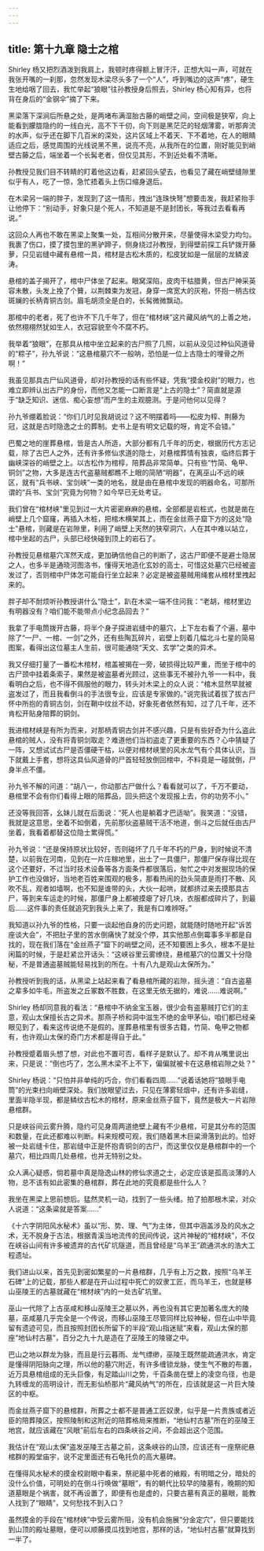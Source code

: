```yaml
---
---
---
```

title: 第十九章 隐士之棺
---




Shirley 杨又把烈酒泼到我肩上，我顿时疼得额上冒汗汗，正想大叫一声，可就在我张开嘴的一刹那，忽然发现木梁尽头多了一个“人”，呼到嘴边的这声“疼”，硬生生地给咽了回去，我忙举起“狼眼”往孙教授身后照去，Shirley 杨心知有异，也将背在身后的“金钢伞”摘了下来。

黑梁落下深涧后所悬之处，是两堵布满湿胎古藤的峭壁之间，空间极是狭窄，向上能看到朦胧隐约的一线白光，高不下千仞，向下则是黑茫茫的轻烟薄雾，听那奔流的水声，似乎还在脚下几百米的深处，这片区域上不着天、下不着地，在人的眼睛适应之后，感觉周围的光线说黑不黑，说亮不亮，从我所在的位置，刚好能见到峭壁古藤之后，端坐着一个长髯老者，但仅见其形，不到近处看不清晰。

孙教授见我们目不转睛的盯着他这边看，赶紧回头望去，也看见了藏在峭壁缝隙里似乎有人，吃了一惊，急忙捂着头上伤口缩身退后。

在木梁另一端的胖子，发现到了这一情形，拽出“连珠快弩”想要击发，我赶紧抬手让他停下：“别动手，好象只是个死人，不知道是不是封团长，等我过去看看再说。”

这回众人再也不敢在黑梁上聚集一处，互相间分散开来，尽量使得木梁受力均匀。我裹了伤口，摸了摸包里的黑驴蹄子，侧身绕过孙教授，到得壁前探工兵铲拨开藤萝，只见岩缝中藏有悬棺一具，棺材是古松木质的，松皮犹如是一层层的龙鳞波涛。

悬棺的盖子揭开了，棺中尸体坐了起来。眼窝深陷，皮肉干枯腊黄，但古尸神采英容未散，头发上挽了个籫，以荆棘束为发冠，身穿一席宽大的灰袍，怀抱一柄古纹斑斓的长柄青铜古剑。眉毛胡须全是白的，长髯微微飘动。

那棺中的老者，死了也许不下几千年了，但在“棺材峡”这片藏风纳气的上善之地，依然栩栩然犹如生人，衣冠容貌至今不腐不朽。

我举着“狼眼”，在那具从棺中坐立起来的古尸照了几照，以前从没见过种仙风道骨的“粽子”，孙九爷说：“这悬棺墓穴不一般呐，恐怕是一位上古隐士的埋骨之所啊！”

我虽见那具古尸仙风道骨，却对孙教授的话有些怀疑，凭我“摸金校尉”的眼力，也难立即辨认出古尸的身份，而他又怎能一口断言是“上古的隐士”？简直就是源于“缺乏知识、迷信、痴心妄想”而产生的主观臆测。于是问他何以见得？

孙九爷绷着脸说：“你们几时见我胡说过？这不明摆着吗——松皮为椁、荆藤为冠，这就是古时隐逸之士的葬制。史书上是有明文记载的呀，肯定不会错。”

巴蜀之地的崖葬悬棺，皆是古人所造，大部分都有几千年的历史，根据历代方志记载，除了古巴人之外，还有许多修仙求道的隐士，对悬棺葬情有独衷，临终后葬于幽峡深谷的峭壁之上。以古松作为棺椁，陪葬品非常简单。只有些“竹简、龟甲、铜剑”之物，大多是连古代盗墓贼都瞧不上眼的简陋“明器”，在离巫山不远的峡区，就有“兵书峡、宝剑峡”一类的地名，就是由在悬棺中发现的明器命名，可那所谓的“兵书、宝剑”究竟为何物？如今早已无处考证。

我们曾在“棺材峡”里见到过一大片密密麻麻的悬棺，全部都是岩桩式，也就是凿在峭壁上几个窟窿，再插入木桩，把棺木横架其上，而在金丝燕子窟下方的这处“隐士”悬棺，则藏是在岩隙里，利用了峭壁上天然的狭窄洞穴，人在其中难以站立，棺中坐起的古尸，头部已经快碰到顶上的岩石了。

孙教授见悬棺墓穴浑然天成，更加确信他自己的判断了，这古尸即便不是避士隐居之人，也多半是通晓河图洛书，懂得天地造化玄妙的高士，可惜这处墓穴已经被盗发过了，否则棺中尸体怎可能自行坐立起来？必定是被盗墓贼用绳套从棺材里拽起来的。

胖子却不耐烦听孙教授讲什么“隐士”，趴在木梁一端不住问我：“老胡，棺材里边有明器没有？咱们能不能带点小纪念品回去？”

我拿了手电筒拨开古藤，将半个身子探进岩缝中的墓穴，上下左右看了个遍，墓中除了“一尸、一棺、一剑”之外，还有些陶瓦碎片，岩壁上刻着几幅北斗七星的简易图案，看得出这位墓主人生前，很可能通晓“天文、玄学”之类的异术。

我又仔细打量了一番松木棺材，棺盖被揭在一旁，破损得比较严重，而坐于棺中的古尸颈中挂着条索子，果然是被盗墓者光顾过，这些事无不被孙九爷一一料中，我看明白之后，也不得不佩服他的眼力，转头对木梁上的众人说：“棺木显然早就被盗发过了，而且我看倒斗的手法很专业，应该是专家做的。”说完我试着拔了拔古尸怀中所抱的青铜古剑，剑在鞘中纹丝不动，好象死者依然有知，过了几千年，还不肯松开贴身陪葬的铜剑。

我进棺材峡是有所为而来，对那柄青铜古剑并不感兴趣，只是有些好奇为什么盗此悬棺的贼人，没有将青铜剑取走？难道他们当初盗走了更重要的东西？心中猜疑了一阵，又想试试古尸是否僵硬干枯，以便对棺材峡里的风水龙气有个具体认识，当下就戴上手套，想将这具仙风道骨的尸首轻轻放倒回棺中，不料竟是一碰就倒，尸身半点不僵。

孙九爷不解的问道：“胡八一，你动那古尸做什么？看看就可以了，千万不要动，悬棺里不会有你们看得上眼的陪葬品，回头把这个发现报上去，你的功劳不小。”

还没等我回答，幺妹儿就在后面说：“死人也是躺着才巴适呦”。我笑道：“没错，我就是这意思，坐着不如倒着，先前那伙盗墓贼干活不地道，倒斗之后就任由古尸坐着，我看着都替这位隐士累得慌。”

孙九爷说：“还是保持原状比较好，否则碰坏了几千年不朽的尸身，到时候说不清楚，以前我在河南，见到在一片庄稼地里，出土了一具僵尸，那僵尸保存得比现在这个还要好，不过当时技术设备等各方面条件都很落后，匆忙之中对发掘现场的保护工作也没做好，当地老百姓来围观的极多，那看热闹的劲头简直是雨打不散、风吹不乱，观者如墙啊，也不知是谁带的头，大伙一起哄，就都挤过来去摸那具古尸，等到来车运走的时候，那僵尸身上都被摸瘪了好几块，衣服都成碎片了，到最后……这件事的责任就追究到我头上来了，我是有口难辨呀。”

我知道以孙九爷的性格，只要一谈起他自身的历史问题，就能随时随地开起“诉苦座谈大会”，不把肚子里的苦水倒痛快了就没个停，其实他那点倒霉事多半都是自找的，现在我们落在“金丝燕子”窟下的峭壁之间，还不知要困上多久，根本不是扯闲篇的时候，于是赶紧岔开话头：“这峡谷里云雾缭绕，悬棺墓穴的位置又十分隐秘，不是普通盗墓贼能轻易找到的所在。十有八九是观山太保所为。”

孙教授听到我的话，从黑梁上站起来看了看悬棺所藏的岩隙，摇头道：“自古盗墓之辈多如牛毛，所盗发之丘冢数不胜数，在这里无依无据的，难说……难说啊。”

Shirley 杨却同意我的看法：“悬棺中不纳金宝玉器，很少会有盗墓贼打它们的主意，观山太保擅长古之异术。那燕子桥和洞中滋生不绝的金甲茅仙，咱们都已经亲眼见到了，看来这传说绝不是假的。崖葬悬棺里有很多古籍，竹简、龟甲之物都有，也许观山太保的奇门方术都是得自于此。”

孙教授蹙着眉头想了想，对此也不置可否，看样子是默认了。却不肯从嘴里说出来，只是说：“倒也巧了，怎么黑木梁不上不下，偏偏就被卡在这悬棺岩隙之处？”

Shirley 杨说：“只怕并非单纯的巧合，你们看看四周……”说着话她将“狼眼手电筒”的光束扫向峭壁深处。我们放眼望过去，只见在薄雾轻烟中，还有许多岩缝，里面半隐半现，都是鳞纹古松木的棺材，原来金丝燕子窟下，竟然是极大一片岩隙悬棺群。

只是峡谷间云雾升腾，隐约可见身周两道绝壁上藏有不少悬棺，可是其分布的范围和数量，在此还都难以判断。料来规模可观，我们随着黑木巨粱滑落到此的。恰好被一处岩缝卡住，那岩缝中正是怀抱青铜剑的古尸，而这里仅仅是悬棺群中的一个墓穴，相比四周几处悬棺，也并无特别之处。

众人满心疑惑，倘若墓中真是隐逸山林的修仙求道之士，必定应该是孤高淡薄的人物，总不该有如此密集的悬棺群，葬在此地的究竟都是些什么人？

我坐在黑梁上思前想后。猛然灵机一动，找到了一些头绪。拍了拍那根木梁，对众人说道：“这条粱就是答案……”

《十六字阴阳风水秘术》虽以“形、势、理、气”为主体，但其中涵盖涉及的风水之术，无不脱身于古法，根据青溪当地流传的民间传说，这片神秘的“棺材峡”，不仅在峡谷山间有许多被遗弃的古代矿坑隧道，而且曾经是“乌羊王”疏通洪水的浩大工程遗址。

我们进山以来，首先见到密如繁星的一片悬棺群，几乎有上万之数，按照“乌羊王石碑”上的记载，那些人都是在开山过程中死亡的奴隶工匠，而乌羊王，也就是移山巫陵王的古墓就藏在“棺材峡”内的一处古矿坑里。

巫山一代除了上古巫咸和移山巫陵王之墓以外，再也没有其它更加著名庞大的陵墓，巫咸墓几乎完全是一个传说，而移山巫陵王尽管同样比较神秘，但在山中毕竟留有遗迹可见，而且按照封团长所留下的半段“观山指迷赋”来看，观山太保的那座“地仙村古墓”，百分之九十九是造在了巫陵王的陵寝之中。

巴山之地以群龙为脉，而且是行云暮雨、龙气缥缈，巫陵王既然能疏通洪水，肯定是懂得阴阳脉向之理，所以他的墓穴附近，有许多缠锁龙脉，使生气不散的布置，近万具悬棺组成的无头巨像，有足踏山川之势，千百条凿在壁上的凌空鸟径，也是九转缠龙的高明设计，而无影仙桥那片“藏风纳气”的所在，应该就是这一片巨大陵区的中枢。

而金丝燕子窟下的悬棺群，所葬之士都不是普通工匠奴隶，似乎是一片贵族或者近臣的陪葬陵区，按照陵制和这附近的陪葬格局来推断，“地仙村古墓”所在的巫陵王地宫，就应该藏在“风眼”前后左右的四条峡谷之间，不会超出这个范围。

我估计在“观山太保”盗发巫陵王古墓之前，这条峡谷的山顶，应该还有一座祭祀悬棺群的殿堂庙宇，说不定里面还有石龟托负的高大墓碑。

在懂得风水秘术的摸金校尉眼中看来，祭祀墓中死者的飨殿，有明暗之分，暗处的没什么价值，可明处的在倒斗行唤做“墓眼”，有的朝代比较早的陵墓有，晚期的知道墓眼是个祸害，就不再设置了，即便有也是虚的，只要古墓有真正的墓眼，能教人找到了“眼睛”，又何愁找不到入口？

虽然摸金的手段在“棺材峡”中受云雾所阻，没有机会施展“分金定穴”，但只要能找到山顶的殿址墓眼，便可以顺藤摸瓜找到地宫，那样的话，“地仙村古墓”就算找到一半了。